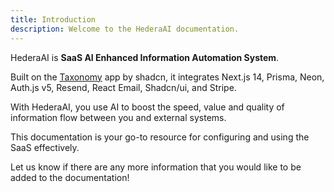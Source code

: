 ```yaml
---
title: Introduction
description: Welcome to the HederaAI documentation.
---
```


HederaAI is <b>SaaS AI Enhanced Information Automation System</b>.

Built on the [Taxonomy](https://github.com/shadcn-ui/taxonomy) app by shadcn, it integrates Next.js 14, Prisma, Neon, Auth.js v5, Resend, React Email, Shadcn/ui, and Stripe.

With HederaAI, you use AI to boost the speed, value and quality of information flow between you and external systems.

This documentation is your go-to resource for configuring and using the SaaS effectively.

Let us know if there are any more information that you would like to be added to the documentation!
